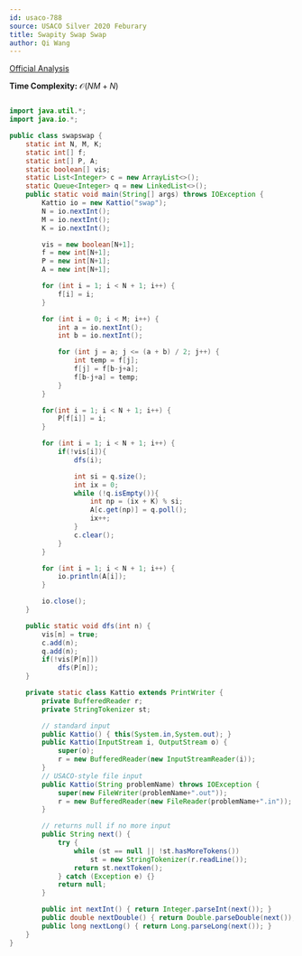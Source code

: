 ```yaml
---
id: usaco-788
source: USACO Silver 2020 Feburary
title: Swapity Swap Swap
author: Qi Wang
---
```


[Official Analysis](http://www.usaco.org/current/data/sol_swap_silver_feb20.html)

**Time Complexity:** $\mathcal{O}(NM + N)$

<LanguageSection>

<JavaSection>

```java

import java.util.*;
import java.io.*;

public class swapswap {
    static int N, M, K;
    static int[] f;
    static int[] P, A;
    static boolean[] vis;
    static List<Integer> c = new ArrayList<>();
    static Queue<Integer> q = new LinkedList<>();
    public static void main(String[] args) throws IOException {
        Kattio io = new Kattio("swap");
        N = io.nextInt();
        M = io.nextInt();
        K = io.nextInt();

        vis = new boolean[N+1];
        f = new int[N+1];
        P = new int[N+1];
        A = new int[N+1];

        for (int i = 1; i < N + 1; i++) {
            f[i] = i;
        }

        for (int i = 0; i < M; i++) {
            int a = io.nextInt();
            int b = io.nextInt();

            for (int j = a; j <= (a + b) / 2; j++) {
                int temp = f[j];
                f[j] = f[b-j+a];
                f[b-j+a] = temp;
            }
        }

        for(int i = 1; i < N + 1; i++) {
            P[f[i]] = i;
        }

        for (int i = 1; i < N + 1; i++) {
            if(!vis[i]){
                dfs(i);

                int si = q.size();
                int ix = 0;
                while (!q.isEmpty()){
                    int np = (ix + K) % si;
                    A[c.get(np)] = q.poll();
                    ix++;
                }
                c.clear();
            }
        }

        for (int i = 1; i < N + 1; i++) {
            io.println(A[i]);
        }

        io.close();
    }

    public static void dfs(int n) {
        vis[n] = true;
        c.add(n);
        q.add(n);
        if(!vis[P[n]])
            dfs(P[n]);
    }

    private static class Kattio extends PrintWriter {
        private BufferedReader r;
        private StringTokenizer st;

        // standard input
        public Kattio() { this(System.in,System.out); }
        public Kattio(InputStream i, OutputStream o) {
            super(o);
            r = new BufferedReader(new InputStreamReader(i));
        }
        // USACO-style file input
        public Kattio(String problemName) throws IOException {
            super(new FileWriter(problemName+".out"));
            r = new BufferedReader(new FileReader(problemName+".in"));
        }

        // returns null if no more input
        public String next() {
            try {
                while (st == null || !st.hasMoreTokens())
                    st = new StringTokenizer(r.readLine());
                return st.nextToken();
            } catch (Exception e) {}
            return null;
        }

        public int nextInt() { return Integer.parseInt(next()); }
        public double nextDouble() { return Double.parseDouble(next()); }
        public long nextLong() { return Long.parseLong(next()); }
    }
}

```

</JavaSection>

</LanguageSection>